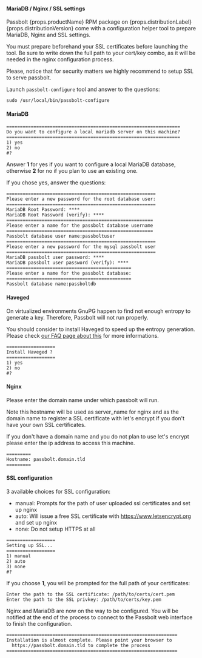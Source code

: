 #### MariaDB / Nginx / SSL settings

<div>
Passbolt {props.productName} RPM package on {props.distributionLabel} {props.distributionVersion} come with a configuration helper tool to prepare MariaDB, Nginx and SSL settings.

You must prepare beforehand your SSL certificates before launching the tool. Be sure to write down the full path to your cert/key combo, as it will be needed in the nginx configuration process.

Please, notice that for security matters we highly recommend to setup SSL to serve passbolt.
</div>

Launch `passbolt-configure` tool and answer to the questions:

```
sudo /usr/local/bin/passbolt-configure
```

#### MariaDB

```
================================================================
Do you want to configure a local mariadb server on this machine?
================================================================
1) yes
2) no
#?
```

Answer **1** for yes if you want to configure a local MariaDB database, otherwise **2** for no if you plan to use an existing one.

If you chose yes, answer the questions:

```
=======================================================
Please enter a new password for the root database user:
=======================================================
MariaDB Root Password: ****
MariaDB Root Password (verify): ****
======================================================
Please enter a name for the passbolt database username
======================================================
Passbolt database user name:passboltuser
=======================================================
Please enter a new password for the mysql passbolt user
=======================================================
MariaDB passbolt user password: ****
MariaDB passbolt user password (verify): ****
==============================================
Please enter a name for the passbolt database:
==============================================
Passbolt database name:passboltdb
```

#### Haveged

On virtualized environments GnuPG happen to find not enough entropy to generate a key. Therefore, Passbolt will not run properly.

You should consider to install Haveged to speed up the entropy generation. Please check [our FAQ page about this](https://help.passbolt.com/faq/hosting/why-haveged-virtual-env) for more informations.

```
==================
Install Haveged ?
==================
1) yes
2) no
#?
```

#### Nginx

Please enter the domain name under which passbolt will run.

Note this hostname will be used as server_name for nginx and as the domain name to register a SSL certificate with let's encrypt if you don't have your own SSL certificates.

If you don't have a domain name and you do not plan to use let's encrypt please enter the ip address to access this machine.

```
=========
Hostname: passbolt.domain.tld
=========
```

#### SSL configuration

3 available choices for SSL configuration:

* manual: Prompts for the path of user uploaded ssl certificates and set up nginx
* auto:   Will issue a free SSL certificate with https://www.letsencrypt.org and set up nginx
* none:   Do not setup HTTPS at all

```
==================
Setting up SSL...
==================
1) manual
2) auto
3) none
#?
```

If you choose **1**, you will be prompted for the full path of your certificates:

```
Enter the path to the SSL certificate: /path/to/certs/cert.pem
Enter the path to the SSL privkey: /path/to/certs/key.pem
```

Nginx and MariaDB are now on the way to be configured. You will be notified at the end of the process to connect to the Passbolt web interface to finish the configuration.

```
===============================================================
Installation is almost complete. Please point your browser to
  https://passbolt.domain.tld to complete the process
===============================================================
```